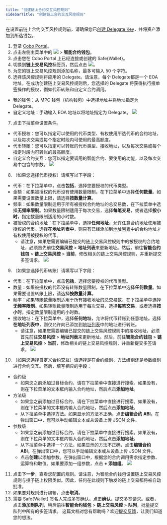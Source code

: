 ```yaml
---
title: "创建链上合约交互风控规则"
sidebarTitle: "创建链上合约交互风控规则"
---
```


<Note>在设置前链上合约交互风控规则前，请确保您已[创建 Delegate Key](/cn/portal/risk-controls/on-chain-tx-type)，并将资产添加到所选钱包。</Note>

1. 登录 [Cobo Portal](https://portal.cobo.com/login)。
2. 点击左侧主菜单中的 <img src="/cn/images/risk-controls/button_wallet.svg" className="icon"></img> > **智能合约钱包**。
3. 点击您在 Cobo Portal 上已经连接或创建的 Safe&#123;Wallet&#125;。
4. 切换到**链上交易风控**标签页，然后点击 <img src="/cn/images/risk-controls/button_create policy.svg" className="icon"></img>。
5. 为您的链上交易风控规则添加名称，最多可输入 50 个字符。
6. 选择该风控规则将应用的 Delegate。请注意，每个 Delegate都是一个 EOA 地址。在成功创建链上交易风控规则后，您选择的 Delegate 将获得执行授单签操作的授权，例如代币转账和自定义合约调用。
- 我的钱包：从 MPC 钱包（机构钱包）中选择地址并将地址指定为 Delegate。
- 自定义地址：手动输入 EOA 地址以将地址指定为 Delegate。
<img src="/cn/images/risk-controls/5.png" className="screenshot_full_screen"></img>
7. 点击下拉菜单设置条件。
- 代币授权：您可以指定可以使用的代币类型、有权使用所选代币的合约地址，以及每次交易或每个指定时段内可使用的最高额度。
- 代币转账：您可以指定可以转账的代币类型、接收地址，以及每次交易或每个指定时段内可转账的最高额度。
- 自定义合约交互：您可以指定要调用的智能合约、要使用的功能，以及每次交易中包含的参数。
<img src="/cn/images/risk-controls/6.png" className="screenshot_modal"></img>
8. （如果您选择代币授权）请填写以下字段：
- 代币：在下拉菜单中，点击**包括**，选择您要授权的代币类型。
- 金额：如果被授权的代币没有使用数量限制，在下拉菜单中选择**任何数量**。如果需要设置数量上限，请选择**按数量计算**。
- 频率：如果数量限制适用于所有被授权合约地址的总交易数，在下拉菜单中选择**无频率限制**。如果数量限制适用于每次交易，选择**每笔交易**，或者选择**按小时**，指定数量限制适用的小时数。
- 被授权的合约地址：在下拉菜单中，选择**任何地址**，允许任意合约地址使用被授权的代币。选择**在地址列表中**，则只有已经添加到[地址列表](/cn/portal/risk-controls/address-list)中的合约地址才有权使用被授权的代币。
    - 请注意，如果您需要编辑已提交的链上交易风控规则中的被授权的合约地址，必须首先前往**交易风控** > **地址列表**来更新地址。然后，前往**智能合约钱包** > **链上交易风控** > **当前**，修改相关的链上交易风控规则，并重新提交多签请求。
<img src="/cn/images/risk-controls/7.png" className="screenshot_full_screen"></img>
9.  （如果您选择代币转账）请填写以下字段：
- 代币：在下拉菜单中，点击**包括**，选择您要授权的代币类型。
- 数量：如果被授权的代币没有转账数量限制，在下拉菜单中选择**任何数量**。如果需要设置转账上限，请选择**按数量计算**。
- 频率：如果转账数量限制适用于所有接收地址的总交易数，在下拉菜单中选择**无频率限制**。如果转账数量限制适用于每次交易，选择**每笔交易**，或者选择**按小时**，指定数量限制适用的小时数。
- 接收地址：在下拉菜单中，选择**任何地址**，允许将代币转账到任意地址。选择**在地址列表中**，则仅允许向已添加到[地址列表](/cn/portal/risk-controls/address-list)中的地址进行转账。
    - 请注意，如果您需要编辑已提交的链上交易风控规则中的接收地址，必须首先前往**交易风控** > **地址列表**来更新地址。然后，前往**智能合约钱包** > **链上交易风控** > **当前**，修改相关的链上交易风控规则，并重新提交多签请求。
<img src="/cn/images/risk-controls/8.png" className="screenshot_full_screen"></img>
10.  （如果您选择自定义合约交互）请选择是在合约级别、方法级别还是参数级别进行合约交互。然后，填写相应的字段：
- 合约级
    - 如果您之前添加过目标合约，请在下拉菜单中直接进行搜索。如果没有，则在下拉菜单的文本框内输入合约地址，然后点击**添加地址**。
- 方法级
    - 如果您之前添加过目标合约，请在下拉菜单中直接进行搜索。如果没有，则在下拉菜单的文本框内输入合约地址，然后点击**添加地址**。
    - 从下拉菜单中选择方法。如果显示的方法不正确，点击**编辑合约 ABI**。在弹出窗口中，您可以手动编辑文本或从设备上传 JSON 文件。
- 参数级
    - 如果您之前添加过目标合约，请在下拉菜单中直接进行搜索。如果没有，则在下拉菜单的文本框内输入合约地址，然后点击**添加地址**。
    - 从下拉菜单中选择一个方法。如果显示的方法不正确，点击**编辑合约 ABI**。在弹出窗口中，您可以手动编辑文本或从设备上传 JSON 文件。
    - 点击**创建**以添加参数。在弹出窗口中，根据您的合约调用需求指定参数、运算符和取值。如果要添加一组参数，点击 **+ 添加组**。
<img src="/cn/images/risk-controls/9.png" className="screenshot_full_screen"></img>
11. 点击**下一步**，查看您配置的规则。请注意，为智能合约钱包设置链上交易风控规则与授予链上权限类似。因此，任何在此规则下触发的链上交易都将被自动批准。
12. 如果要对规则进行编辑，点击**取消**。
13. 需要 Safe&#123;Wallet&#125; 签名人完成多签确认。点击**确认**，提交多签请求。或者，点击**添加到队列**，稍后前往**智能合约钱包** > **链上交易风控** > **队列**，批量提交队列中所有的多签请求。
<Tip>这篇文档对您有帮助吗？欢迎[提交反馈](https://forms.zohopublic.com/cobo/form/DocumentFeedbackForm/formperma/QvLOhxJv1_JMsJ-1dleZ8Itb_7rzN-LtgvsDdxosoVI)，让我们知道您的想法。</Tip>